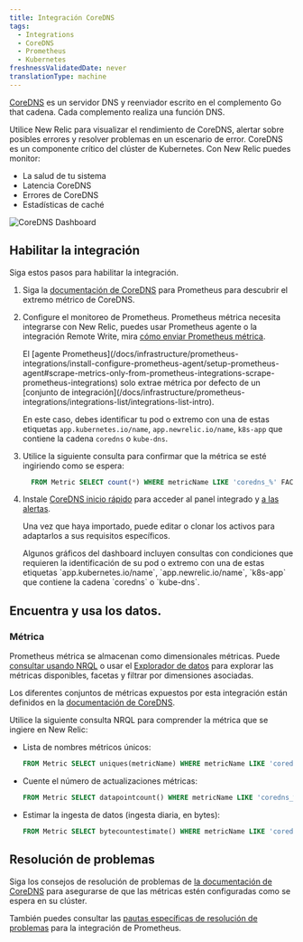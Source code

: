 ```yaml
---
title: Integración CoreDNS
tags:
  - Integrations
  - CoreDNS
  - Prometheus
  - Kubernetes
freshnessValidatedDate: never
translationType: machine
---
```



[CoreDNS](https://coredns.io/) es un servidor DNS y reenviador escrito en el complemento Go that cadena. Cada complemento realiza una función DNS.

Utilice New Relic para visualizar el rendimiento de CoreDNS, alertar sobre posibles errores y resolver problemas en un escenario de error. CoreDNS es un componente crítico del clúster de Kubernetes. Con New Relic puedes monitor:

* La salud de tu sistema
* Latencia CoreDNS
* Errores de CoreDNS
* Estadísticas de caché

<img
  title="CoreDNS Dashboard"
  alt="CoreDNS Dashboard"
  src={kubernetesCoreDnsDashboard}
/>

## Habilitar la integración

Siga estos pasos para habilitar la integración.

1. Siga la [documentación de CoreDNS](https://coredns.io/plugins/kubernetes/#metrics) para Prometheus para descubrir el extremo métrico de CoreDNS.

2. Configure el monitoreo de Prometheus. Prometheus métrica necesita integrarse con New Relic, puedes usar Prometheus agente o la integración Remote Write, mira [cómo enviar Prometheus métrica](/docs/infrastructure/prometheus-integrations/get-started/send-prometheus-metric-data-new-relic/).

   <Callout variant="important">
     El [agente Prometheus](/docs/infrastructure/prometheus-integrations/install-configure-prometheus-agent/setup-prometheus-agent#scrape-metrics-only-from-prometheus-integrations-scrape-prometheus-integrations) solo extrae métrica por defecto de un [conjunto de integración](/docs/infrastructure/prometheus-integrations/integrations-list/integrations-list-intro).

     En este caso, debes identificar tu pod o extremo con una de estas etiquetas `app.kubernetes.io/name`, `app.newrelic.io/name`, `k8s-app` que contiene la cadena `coredns` o `kube-dns`.
   </Callout>

3. Utilice la siguiente consulta para confirmar que la métrica se esté ingiriendo como se espera:

   ```sql
     FROM Metric SELECT count(*) WHERE metricName LIKE 'coredns_%' FACET metricName LIMIT MAX
   ```

4. Instale [CoreDNS inicio rápido](https://newrelic.com/instant-observability/CoreDNS) para acceder al panel integrado y [a las alertas](/docs/alerts-applied-intelligence/new-relic-alerts/learn-alerts/introduction-alerts/).

   Una vez que haya importado, puede editar o clonar los activos para adaptarlos a sus requisitos específicos.

   <Callout variant="important">
     Algunos gráficos del dashboard incluyen consultas con condiciones que requieren la identificación de su pod o extremo con una de estas etiquetas `app.kubernetes.io/name`, `app.newrelic.io/name`, `k8s-app` que contiene la cadena `coredns` o `kube-dns`.
   </Callout>

## Encuentra y usa los datos.

### Métrica

Prometheus métrica se almacenan como dimensionales métricas. Puede [consultar usando NRQL](/docs/telemetry-data-platform/get-data/apis/query-metric-data-type/) o usar el [Explorador de datos](/docs/query-your-data/explore-query-data/browse-data/introduction-data-explorer/) para explorar las métricas disponibles, facetas y filtrar por dimensiones asociadas.

Los diferentes conjuntos de métricas expuestos por esta integración están definidos en la [documentación de CoreDNS](https://coredns.io/plugins/metrics/).

Utilice la siguiente consulta NRQL para comprender la métrica que se ingiere en New Relic:

* Lista de nombres métricos únicos:

  ```sql
  FROM Metric SELECT uniques(metricName) WHERE metricName LIKE 'coredns_%'  LIMIT MAX
  ```

* Cuente el número de actualizaciones métricas:

  ```sql
  FROM Metric SELECT datapointcount() WHERE metricName LIKE 'coredns_%'  LIMIT MAX
  ```

* Estimar la ingesta de datos (ingesta diaria, en bytes):

  ```sql
  FROM Metric SELECT bytecountestimate() WHERE metricName LIKE 'coredns_%' SINCE 1 day ago
  ```

## Resolución de problemas

Siga los consejos de resolución de problemas de [la documentación de CoreDNS](https://coredns.io/plugins/kubernetes/) para asegurarse de que las métricas estén configuradas como se espera en su clúster.

También puedes consultar las [pautas específicas de resolución de problemas](/docs/infrastructure/prometheus-integrations/troubleshooting/no-data-appears-prometheus-integration) para la integración de Prometheus.